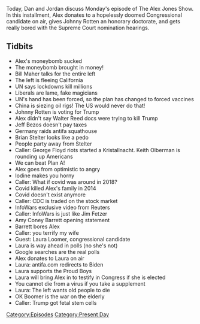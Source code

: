 {{Episode
    | title           = October 12, 2020
    | caption         = [https://knowledgefight.libsyn.com/491-october-12-2020 Listen to this episode on Libsyn]
    | episodeNumber   = 491
    | length          = 01:29:04
    | airDate         = October 14, 2020
    | coverageDate    = October 12, 2020
    | episodeType     = [[:Category:Present Day|Present Day]]
    | appearance      = [[Bill Maher]], [[Johnny Rotten]], [[Jeff Bezos]], [[Brian Stelter]], [[Keith Olberman]], [[Jim Fetzer]], [[Amy Coney Barrett]], [[Laura Loomer]]
    | previousEpisode = [[490: October 9, 2020]]
    | nextEpisode     = [[492: October 13, 2020]]
}}

{{Stub}}

Today, Dan and Jordan discuss Monday's episode of The Alex Jones Show. In this installment, Alex donates to a hopelessly doomed Congressional candidate on air, gives Johnny Rotten an honorary doctorate, and gets really bored with the Supreme Court nomination hearings.

==Tidbits==

*Alex's moneybomb sucked
*The moneybomb brought in money!
*Bill Maher talks for the entire left
*The left is fleeing California
*UN says lockdowns kill millions
*Liberals are lame, fake magicians
*UN's hand has been forced, so the plan has changed to forced vaccines
*China is siezing oil rigs! The US would never do that!
*Johnny Rotten is voting for Trump
*Alex didn't say Walter Reed docs were trying to kill Trump
*Jeff Bezos doesn't pay taxes
*Germany raids antifa squathouse
*Brian Stelter looks like a pedo
*People party away from Stelter
*Caller: George Floyd riots started a Kristallnacht. Keith Olberman is rounding up Americans
*We can beat Plan A!
*Alex goes from optimistic to angry
*Iodine makes you horny
*Caller: What if covid was around in 2018?
*Covid killed Alex's family in 2014
*Covid doesn't exist anymore
*Caller: CDC is traded on the stock market
*InfoWars exclusive video from Reuters
*Caller: InfoWars is just like Jim Fetzer
*Amy Coney Barrett opening statement
*Barrett bores Alex
*Caller: you terrify my wife
*Guest: Laura Loomer, congressional candidate
*Laura is way ahead in polls (no she's not)
*Google searches are the real polls
*Alex donates to Laura on air
*Laura: antifa.com redirects to Biden
*Laura supports the Proud Boys
*Laura will bring Alex in to testify in Congress if she is elected
*You cannot die from a virus if you take a supplement
*Laura: The left wants old people to die
*OK Boomer is the war on the elderly
*Caller: Trump got fetal stem cells

[[Category:Episodes]]
[[Category:Present Day]]